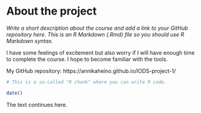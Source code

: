 
# About the project

*Write a short description about the course and add a link to your GitHub repository here. This is an R Markdown (.Rmd) file so you should use R Markdown syntax.*

I have some feelings of excitement but also worry if I will have enough time to complete the course. 
I hope to become familiar with the tools. 

My GitHub repository: https://annikaheino.github.io/IODS-project-1/ 

```r
# This is a so-called "R chunk" where you can write R code.

date()

```
The text continues here.

